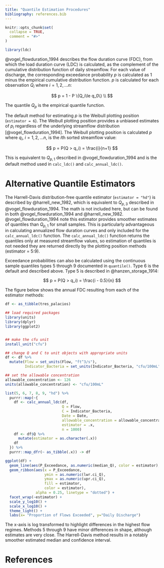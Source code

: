 ```yaml
---
title: "Quantile Estimation Procedures"
bibliography: references.bib
---
```


```r
knitr::opts_chunk$set(
  collapse = TRUE,
  comment = "#>"
)
```

```r
library(ldc)
```


@vogel_flowduration_1994 describes the flow duration curve (FDC), from which the load duration curve (LDC) is calculated, as the complement of the cumulative distribution function of daily streamflow. For each value of discharge, the corresponding exceedance probability $p$ is calculated as 1 minus the empirical cumulative distribution function. $p$ is calculated for each observation $Q_i$ where $i = 1, 2, ... n$:

$$
p = 1 - P \{Q_i\le q_0\} \\
$$

The quantile $Q_p$ is the empirical quantile function. 

The default method for estimating $p$ is the Weibull plotting position (`estimator = 6`). The Weibull plotting position provides a unbiased estimates of $p_i$ regardless of the underlying streamflow distribution [@vogel_flowduration_1994]. The Weibull plotting position is calculated $p$ where $q_i$, $i = 1, 2, ... n$, is the $i$th sorted streamflow value:

$$
p = P(Q > q_i) =  \frac{i}{n+1}
$$

This is equivalent to $Q_{p,1}$ described in @vogel_flowduration_1994 and is the default method used in `calc_ldc()` and `calc_annual_ldc()`.

# Alternative Quantile Estimators

The Harrell-Davis distribution-free quantile estimator (`estimator = "hd"`) is described by @harrell_new_1982, which is equivalent to $Q_{p,3}$ described in @vogel_flowduration_1994.
The math is not included here, but can be found in both @vogel_flowduration_1994 and @harrell_new_1982. @vogel_flowduration_1994 note this estimator provides smoother estimates of quantiles than $Q_{p,1}$ for small samples. This is particularly advantageous in calculating annualized flow duration curves and only included for the `calc_annual_ldc()` function. The `calc_annual_ldc()` function returns the quantiles only at measured streamflow values, so estimation of quantiles is not needed they are returned directly by the plotting position methods (estimator = 5:9).


Exceedance probabilities can also be calculated using the continuous sample quantiles types 5 through 9 documented in `quantile()`. Type 6 is the default and described above. Type 5 is described in @hanzen_storage_1914:

$$
p = P(Q > q_i) =  \frac{i - 0.5}{n}
$$


The figure below shows the annual FDC resulting from each of the estimator methods:

```r
df <- as_tibble(tres_palacios) 

## load required packages
library(units)
library(dplyr)
library(ggplot2)


## make the cfu unit
install_unit("cfu")

## change Q and C to unit objects with appropriate units
df <- df %>%
  mutate(Flow = set_units(Flow, "ft^3/s"),
         Indicator_Bacteria = set_units(Indicator_Bacteria, "cfu/100mL"))

## set the allowable concentration
allowable_concentration <- 126
units(allowable_concentration) <- "cfu/100mL"

list(5, 6, 7, 8, 9, "hd") %>%
  purrr::map(~{
    df <- calc_annual_ldc(df,
                          Q = Flow,
                          C = Indicator_Bacteria,
                          Date = Date,
                          allowable_concentration = allowable_concentration,
                          estimator = .x,
                          n = 1000)
    df <- df$Q %>%
      mutate(estimator = as.character(.x))
    df
  }) %>%
  purrr::map_dfr(~ as_tibble(.x)) -> df

ggplot(df) +
  geom_line(aes(P_Exceedance, as.numeric(median_Q), color = estimator), alpha = 0.75) +
  geom_ribbon(aes(x = P_Exceedance, 
                  ymin = as.numeric(lwr.ci_Q), 
                  ymax = as.numeric(upr.ci_Q), 
                  fill = estimator, 
                  color = estimator), 
              alpha = 0.25, linetype = "dotted") +
  facet_wrap(~estimator) +
  scale_y_log10() + 
  scale_x_log10() +
  theme_light() +
  labs(x= "Proportion of Flows Exceeded", y="Daily Discharge")

```

The x-axis is log transformed to highlight differences in the highest flow regimes. Methods 5 through 9 have minor differences in shape, although estimates are very close. The Harrell-Davis method results in a notably smoother estimated median and confidence interval.  

# References
